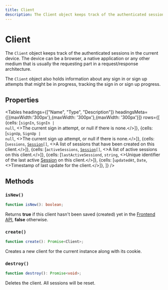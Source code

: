 ```yaml
---
title: Client
description: The Client object keeps track of the authenticated sessions in the current device. The device can be a browser, a native application or any other medium that is usually the requesting part in a request/response architecture.
---
```



# Client

The `Client` object keeps track of the authenticated sessions in the current device. The device can be a browser, a native application or any other medium that is usually the requesting part in a request/response architecture.

The `Client` object also holds information about any sign in or sign up attempts that might be in progress, tracking the sign in or sign up progress.

## Properties

<Tables
  headings={["Name", "Type", "Description"]}
  headingsMeta={[{maxWidth:'300px'},{maxWidth: '300px'},{maxWidth: '300px'}]}
  rows={[
{cells: [<code>signIn</code>, <code>SignIn | null</code>, <>The current sign in attempt, or null if there is none.</>]},
{cells: [<code>signUp</code>, <code>SignUp  | null</code>, <>The current sign up attempt, or null if there is none.</>]},
{cells: [<code>sessions</code>, <code><a href="/docs/references/javascript/session">Session</a>[]</code>, <>A list of sessions that have been created on this client.</>]},
{cells: [<code>activeSessions</code>, <code><a href="/docs/references/javascript/session">Session</a>[]</code>, <>A list of active sessions on this client.</>]},
{cells: [<code>lastActiveSessiond</code>, <code>string</code>, <>Unique identifier of the last active <a href="/docs/references/javascript/session">Session</a> on this client.</>]},
{cells: [<code>updatedAt</code>, <code>Date</code>, <>Timestamp of last update for the client.</>]},
  ]}
/>

## Methods

### `isNew()`

```typescript
function isNew(): boolean;
```

Returns **true** if this client hasn't been saved (created) yet in the [Frontend API](https://reference.clerk.dev/reference/frontend-api-reference), **false** otherwise.

### `create()`

```typescript
function create(): Promise<Client>;
```

Creates a new client for the current instance along with its cookie.

### `destroy()`

```typescript
function destroy(): Promise<void>;
```

Deletes the client. All sessions will be reset.
